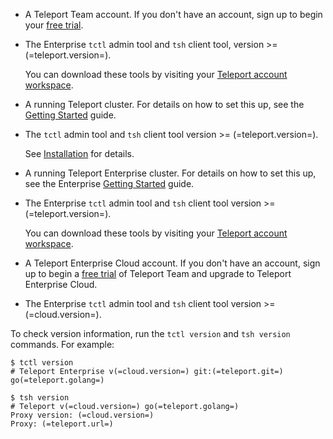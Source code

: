 <Tabs>
<TabItem scope="team" label="Teleport Team">

- A Teleport Team account. If you don't have an account, sign 
up to begin your [free trial](https://goteleport.com/signup/).

- The Enterprise `tctl` admin tool and `tsh` client tool, version >= (=teleport.version=).
  
  You can download these tools by visiting your [Teleport
  account workspace](https://teleport.sh).

</TabItem>
<TabItem scope={["oss"]} label="Teleport Community Edition">

- A running Teleport cluster. For details on how to set this up, see the
  [Getting Started](../index.mdx) guide.

- The `tctl` admin tool and `tsh` client tool version >= (=teleport.version=).

  See [Installation](../installation.mdx) for details.

</TabItem>
<TabItem
  scope={["enterprise"]} label="Teleport Enterprise">

- A running Teleport Enterprise cluster. For details on how to set this up, see the Enterprise
  [Getting Started](../choose-an-edition/teleport-enterprise/introduction.mdx) guide.

- The Enterprise `tctl` admin tool and `tsh` client tool version >=
  (=teleport.version=).
  
  You can download these tools by visiting your [Teleport
  account workspace](https://teleport.sh).

</TabItem>
<TabItem scope={["cloud"]}
  label="Teleport Enterprise Cloud">

- A Teleport Enterprise Cloud account. If you don't have an account, 
  sign up to begin a [free trial](https://goteleport.com/signup/)  of Teleport Team
  and upgrade to Teleport Enterprise Cloud. 

- The Enterprise `tctl` admin tool and `tsh` client tool version >= (=cloud.version=).
</TabItem>
</Tabs>

  To check version information, run the `tctl version` and `tsh version` commands.
  For example:

  ```code
  $ tctl version
  # Teleport Enterprise v(=cloud.version=) git:(=teleport.git=) go(=teleport.golang=)
  
  $ tsh version
  # Teleport v(=cloud.version=) go(=teleport.golang=)
  Proxy version: (=cloud.version=)
  Proxy: (=teleport.url=)
  ```


